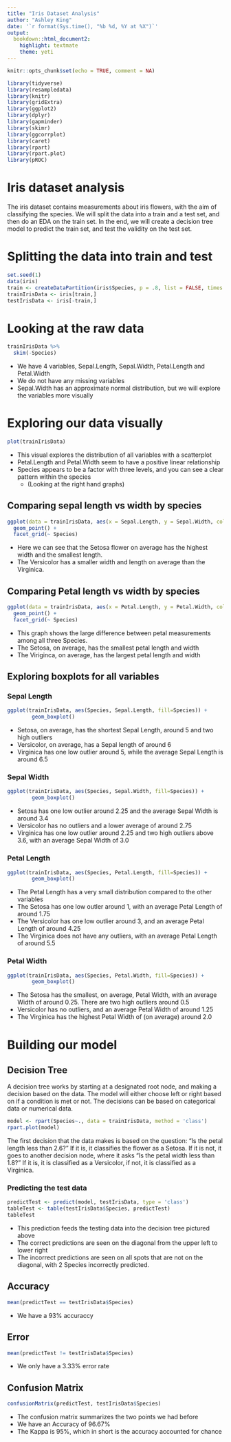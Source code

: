 ```yaml
---
title: "Iris Dataset Analysis"
author: "Ashley King"
date: '`r format(Sys.time(), "%b %d, %Y at %X")`'
output:
  bookdown::html_document2:
    highlight: textmate
    theme: yeti
---
```


```r
knitr::opts_chunk$set(echo = TRUE, comment = NA)

library(tidyverse)
library(resampledata)
library(knitr)
library(gridExtra)
library(ggplot2)
library(dplyr)
library(gapminder)
library(skimr)
library(ggcorrplot)
library(caret)
library(rpart)
library(rpart.plot)
library(pROC)
```

# Iris dataset analysis

The iris dataset contains measurements about iris flowers, with the aim of classifying the species.
We will split the data into a train and a test set, and then do an EDA on the train set. In the end, we will create a decision tree model to predict the train set, and test the validity on the test set.

# Splitting the data into train and test

```r
set.seed(1)
data(iris)
train <- createDataPartition(iris$Species, p = .8, list = FALSE, times = 1)
trainIrisData <- iris[train,]
testIrisData <- iris[-train,]
```

# Looking at the raw data

```r
trainIrisData %>% 
  skim(-Species)
```

+ We have 4 variables, Sepal.Length, Sepal.Width, Petal.Length and Petal.Width
+ We do not have any missing variables
+ Sepal.Width has an approximate normal distribution, but we will explore the variables more visually

# Exploring our data visually

```r
plot(trainIrisData)
```

+ This visual explores the distribution of all variables with a scatterplot
+ Petal.Length and Petal.Width seem to have a positive linear relationship
+ Species appears to be a factor with three levels, and you can see a clear pattern within the species
    + (Looking at the right hand graphs)


## Comparing sepal length vs width by species

```r
ggplot(data = trainIrisData, aes(x = Sepal.Length, y = Sepal.Width, color = Species)) +
  geom_point() + 
  facet_grid(~ Species)
```

+ Here we can see that the Setosa flower on average has the highest width and the smallest length.
+ The Versicolor has a smaller width and length on average than the Virginica.

## Comparing Petal length vs width by species

```r
ggplot(data = trainIrisData, aes(x = Petal.Length, y = Petal.Width, color = Species)) +
  geom_point() + 
  facet_grid(~ Species)
```

+ This graph shows the large difference between petal measurements among all three Species. 
+ The Setosa, on average, has the smallest petal length and width
+ The Viriginca, on average, has the largest petal length and width

## Exploring boxplots for all variables

### Sepal Length

```r
ggplot(trainIrisData, aes(Species, Sepal.Length, fill=Species)) + 
        geom_boxplot()
```

+ Setosa, on average, has the shortest Sepal Length, around 5 and two high outliers
+ Versicolor, on average, has a Sepal length of around 6
+ Virginica has one low outlier around 5, while the average Sepal Length is around 6.5

### Sepal Width 

```r
ggplot(trainIrisData, aes(Species, Sepal.Width, fill=Species)) + 
        geom_boxplot()
```

+ Setosa has one low outlier around 2.25 and the average Sepal Width is around 3.4
+ Versicolor has no outliers and a lower average of around 2.75
+ Virginica has one low outlier around 2.25 and two high outliers above 3.6, with an average Sepal Width of 3.0

### Petal Length
```r
ggplot(trainIrisData, aes(Species, Petal.Length, fill=Species)) + 
        geom_boxplot()
```

+ The Petal Length has a very small distribution compared to the other variables
+ The Setosa has one low outler around 1, with an average Petal Length of around 1.75
+ The Versicolor has one low outlier around 3, and an average Petal Length of around 4.25
+ The Virginica does not have any outliers, with an average Petal Length of around 5.5

### Petal Width
```r
ggplot(trainIrisData, aes(Species, Petal.Width, fill=Species)) + 
        geom_boxplot()
```

+ The Setosa has the smallest, on average, Petal Width, with an average Width of around 0.25. There are two high outliers around 0.5
+ Versicolor has no outliers, and an average Petal Width of around 1.25
+ The Virginica has the highest Petal Width of (on average) around 2.0

# Building our model

## Decision Tree

A decision tree works by starting at a designated root node, and making a decision based on the data. The model will either choose left or right based on if a condition is met or not. The decisions can be based on categorical data or numerical data.

```r
model <- rpart(Species~., data = trainIrisData, method = 'class')
rpart.plot(model)
```

The first decision that the data makes is based on the question: "Is the petal length less than 2.6?" If it is, it classifies the flower as a Setosa. If it is not, it goes to another decision node, where it asks "Is the petal width less than 1.8?" If it is, it is classified as a Versicolor, if not, it is classified as a Virginica.

### Predicting the test data

```r
predictTest <- predict(model, testIrisData, type = 'class')
tableTest <- table(testIrisData$Species, predictTest)
tableTest
```

+ This prediction feeds the testing data into the decision tree pictured above
+ The correct predictions are seen on the diagonal from the upper left to lower right
+ The incorrect predictions are seen on all spots that are not on the diagonal, with 2 Species incorrectly predicted.

## Accuracy

```r
mean(predictTest == testIrisData$Species)
```

+ We have a 93% accuraccy

## Error
```r
mean(predictTest != testIrisData$Species)
```

+ We only have a 3.33% error rate

## Confusion Matrix

```r
confusionMatrix(predictTest, testIrisData$Species)
```

 + The confusion matrix summarizes the two points we had before
 + We have an Accuracy of 96.67%
 + The Kappa is 95%, which in short is the accuracy accounted for chance
 
 
 